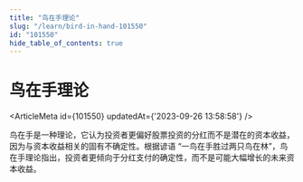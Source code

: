 ```yaml
---
title: "鸟在手理论"
slug: "/learn/bird-in-hand-101550"
id: "101550"
hide_table_of_contents: true
---
```



# 鸟在手理论

<ArticleMeta id={101550} updatedAt={'2023-09-26 13:58:58'} />
<div className='border-solid border-b border-t-0 my-4 border-[var(--ifm-color-gray-300)]' />

鸟在手是一种理论，它认为投资者更偏好股票投资的分红而不是潜在的资本收益，因为与资本收益相关的固有不确定性。根据谚语 “一鸟在手胜过两只鸟在林”，鸟在手理论指出，投资者更倾向于分红支付的确定性，而不是可能大幅增长的未来资本收益。
